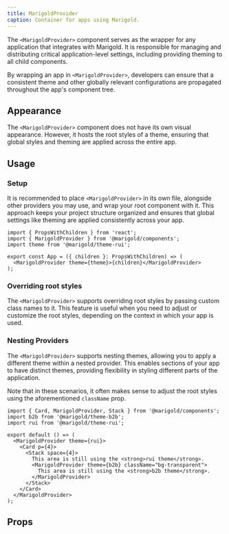 ```yaml
---
title: MarigoldProvider
caption: Container for apps using Marigold.
---
```


The `<MarigoldProvider>` component serves as the wrapper for any application that integrates with Marigold. It is responsible for managing and distributing critical application-level settings, including providing theming to all child components.

By wrapping an app in `<MarigoldProvider>`, developers can ensure that a consistent theme and other globally relevant configurations are propagated throughout the app's component tree.

## Appearance

The `<MarigoldProvider>` component does not have its own visual appearance. However, it hosts the root styles of a theme, ensuring that global styles and theming are applied across the entire app.

## Usage

### Setup

It is recommended to place `<MarigoldProvider>` in its own file, alongside other providers you may use, and wrap your root component with it. This approach keeps your project structure organized and ensures that global settings like theming are applied consistently across your app.

```tsx
import { PropsWithChildren } from 'react';
import { MarigoldProvider } from '@marigold/components';
import theme from '@marigold/theme-rui';

export const App = ({ children }: PropsWithChildren) => (
  <MarigoldProvider theme={theme}>{children}</MarigoldProvider>
);
```

### Overriding root styles

The `<MarigoldProvider>` supports overriding root styles by passing custom class names to it. This feature is useful when you need to adjust or customize the root styles, depending on the context in which your app is used.

<ComponentDemo file="./provider-root-styles.demo.tsx" />

### Nesting Providers

The `<MarigoldProvider>` supports nesting themes, allowing you to apply a different theme within a nested provider. This enables sections of your app to have distinct themes, providing flexibility in styling different parts of the application.

Note that in these scenarios, it often makes sense to adjust the root styles using the aforementioned `className` prop.

```tsx
import { Card, MarigoldProvider, Stack } from '@marigold/components';
import b2b from '@marigold/theme-b2b';
import rui from '@marigold/theme-rui';

export default () => (
  <MarigoldProvider theme={rui}>
    <Card p={4}>
      <Stack space={4}>
        This area is still using the <strong>rui theme</strong>.
        <MarigoldProvider theme={b2b} className="bg-transparent">
          This area is still using the <strong>b2b theme</strong>.
        </MarigoldProvider>
      </Stack>
    </Card>
  </MarigoldProvider>
);
```

## Props

<StorybookHintMessage component={title} />

<PropsTable component={title} />
